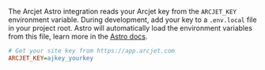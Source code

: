The Arcjet Astro integration reads your Arcjet key from the `ARCJET_KEY`
environment variable. During development, add your key to a `.env.local` file in
your project root. Astro will automatically load the environment variables from
this file, learn more in the
[Astro docs](https://docs.astro.build/en/guides/environment-variables/#env-files).

```ini title=".env.local"
# Get your site key from https://app.arcjet.com
ARCJET_KEY=ajkey_yourkey
```
